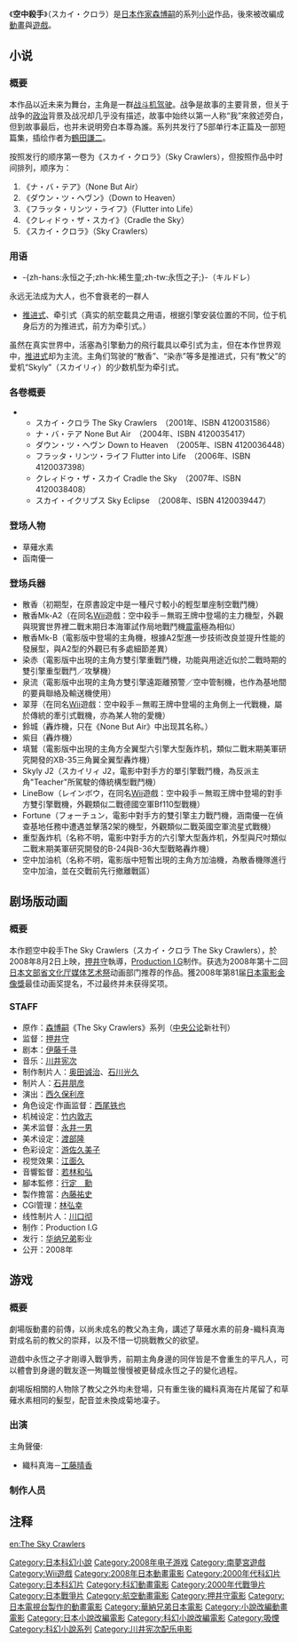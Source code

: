 {{Expand|time=2010-06-05T22:20:00+08:00}}
{{noteTA
|T=zh-hans:空中杀手;zh-hk:青空之行者;zh-tw:空中殺手;
|1=zh-hans:空中杀手;zh-hk:青空之行者;zh-tw:空中殺手;
}}
{{Infobox animanga/Headerofja
|title=空中殺手
|image=
|size=200px
|genre=[[小说|小说]]、電影
}}
{{Infobox animanga/MediaMix|電影}}
{{Infobox animanga/Movie
|標題=空中殺手
|導演=[[押井守|押井守]]
|製作=Production I.G
|上映日=2008年8月2日
|片長=121分
}}
{{Infobox animanga/MediaMixFooter}}
{{Infobox animanga/MediaMix|輕小說}}
{{Infobox animanga/Novel
|標題=空中殺手
|作者=[[森博嗣|森博嗣]]
|出版社={{flagicon|Japan}} [[中央公論新社|中央公論新社]]<br />[[中公文庫|中公文庫]]
|發售日=2001年至2008年
}}
{{Infobox animanga/MediaMixFooter}}
{{Infobox animanga/Footerofja}}
《'''空中殺手'''》（スカイ・クロラ）是[[日本|日本]][[作家|作家]][[森博嗣|森博嗣]]的系列[[小说|小说]]作品，後來被改編成[[動畫|動畫]]與[[遊戲|遊戲]]。

== 小说 ==
=== 概要 ===
本作品以近未来为舞台，主角是一群[[战斗机|战斗机]][[驾驶|驾驶]]。战争是故事的主要背景，但关于战争的[[政治|政治]]背景及战况却几乎没有描述，故事中始终以第一人称“我”來敘述旁白，但到故事最后，也并未说明旁白本尊為誰。系列共发行了5部单行本正篇及一部短篇集，插绘作者为[[鶴田謙二|鶴田謙二]]。

按照发行的顺序第一卷为《スカイ・クロラ》（Sky Crawlers），但按照作品中时间排列，顺序为：
#《ナ・バ・テア》（None But Air）
#《ダウン・ツ・ヘヴン》（Down to Heaven）
#《フラッタ・リンツ・ライフ》（Flutter into Life）
#《クレィドゥ・ザ・スカイ》（Cradle the Sky）
#《スカイ・クロラ》（Sky Crawlers）

=== 用语 ===
*-{zh-hans:永恒之子;zh-hk:稀生童;zh-tw:永恆之子;}-（キルドレ）
永远无法成为大人，也不會衰老的一群人
*[[推进式_(航空器)|推进式]]、牵引式（真实的航空載具之用语，根据引擎安装位置的不同，位于机身后方的为推进式，前方为牵引式。）

虽然在真实世界中，活塞為引擎動力的飛行載具以牵引式为主，但在本作世界观中，[[推进式_(航空器)|推进式]]却为主流。主角们驾驶的“散香”、“染赤”等多是推进式，只有“教父”的爱机“Skyly”（スカイリィ）的少数机型为牵引式。

=== 各卷概要 ===
**スカイ・クロラ The Sky Crawlers　（2001年、ISBN 4120031586）
**ナ・バ・テア None But Air　（2004年、ISBN 4120035417）
**ダウン・ツ・ヘヴン Down to Heaven　（2005年、ISBN 4120036448）
**フラッタ・リンツ・ライフ Flutter into Life　（2006年、ISBN 4120037398）
**クレィドゥ・ザ・スカイ Cradle the Sky　（2007年、ISBN 4120038408）
**スカイ・イクリプス Sky Eclipse　（2008年、ISBN 4120039447）

=== 登场人物 ===
*草薙水素
*函南優一

=== 登场兵器 ===
* 散香（初期型，在原書設定中是一種尺寸較小的輕型單座制空戰鬥機）
* 散香Mk-A2（在同名[[Wii|Wii]]遊戲：空中殺手－無瑕王牌中登場的主力機型，外觀與現實世界裡二戰末期日本海軍試作局地戰鬥機[[震電|震電]]極為相似）
* 散香Mk-B（電影版中登場的主角機，根據A2型進一步技術改良並提升性能的發展型，與A2型的外觀已有多處細節差異）
* 染赤（電影版中出現的主角方雙引擎重戰鬥機，功能與用途近似於二戰時期的雙引擎重型戰鬥／攻擊機）
* 泉流（電影版中出現的主角方雙引擎遠距離預警／空中管制機，也作為基地間的要員聯絡及輸送機使用）
* 翠芽（在同名[[Wii|Wii]]遊戲：空中殺手－無暇王牌中登場的主角側上一代戰機，屬於傳統的牽引式戰機，亦為某人物的愛機）
* 鈴城（轟炸機，只在《None But Air》中出现其名称。）
* 紫目（轟炸機）
* 填鷲（電影版中出現的主角方全翼型六引擎大型轰炸机，類似二戰末期美軍研究開發的XB-35三角翼全翼型轟炸機）
* Skyly J2（スカイリィ J2，電影中對手方的單引擎戰鬥機，為反派主角"Teacher"所駕駛的傳統構型戰鬥機）
* LineBow（レインボウ，在同名[[Wii|Wii]]遊戲：空中殺手－無瑕王牌中登場的對手方雙引擎戰機，外觀類似二戰德國空軍Bf110型戰機）
* Fortune（フォーチュン，電影中對手方的雙引擎主力戰鬥機，涵南優一在偵查基地任務中遭遇並擊落2架的機型，外觀類似二戰英國空軍流星式戰機）
* 重型轰炸机（名称不明，電影中對手方的六引擎大型轰炸机，外型與尺吋類似二戰末期美軍研究開發的B-24與B-36大型戰略轟炸機）
* 空中加油机（名称不明，電影版中短暫出現的主角方加油機，為散香機隊進行空中加油，並在交戰前先行撤離戰區）

== 剧场版动画 ==
=== 概要 ===
本作题空中殺手The Sky Crawlers（スカイ・クロラ The Sky Crawlers），於2008年8月2日上映，[[押井守|押井守]]執導，[[Production_I.G|Production I.G]]制作。获选为2008年第十二回[[日本|日本]][[文部省|文部省]][[文化厅媒体艺术祭|文化厅媒体艺术祭]]动画部门推荐的作品。獲2008年第81届[[日本電影金像獎|日本電影金像獎]]最佳动画奖提名，不过最终并未获得奖项。

=== STAFF ===
*原作：[[森博嗣|森博嗣]]《The Sky Crawlers》系列（[[中央公论|中央公论]]新社刊）
*监督：[[押井守|押井守]]
*剧本：[[伊藤千寻|伊藤千寻]]
*音乐：[[川井宪次|川井宪次]]
*制作制片人：[[奥田诚治|奥田诚治]]、[[石川光久|石川光久]]
*制片人：[[石井朋彦|石井朋彦]]
*演出：[[西久保利彦|西久保利彦]]
*角色设定·作画监督：[[西尾铁也|西尾铁也]]
*机械设定：[[竹内敦志|竹内敦志]]
*美术监督：[[永井一男|永井一男]]
*美术设定：[[渡部隆|渡部隆]]
*色彩设定：[[游佐久美子|游佐久美子]]
*视觉效果：[[江面久|江面久]]
*音響監督：[[若林和弘|若林和弘]]
*腳本監修：[[行定　勳|行定　勳]]
*製作擔當：[[內藤祐史|內藤祐史]]
*CGI管理：[[林弘幸|林弘幸]]
*线性制片人：[[川口彻|川口彻]]
*制作：Production I.G
*发行：[[华纳兄弟|华纳兄弟]]影业
*公开：2008年

== 游戏 ==
=== 概要 ===
劇場版動畫的前傳，以尚未成名的教父為主角，講述了草薙水素的前身-織科真海對成名前的教父的崇拜，以及不惜一切挑戰教父的欲望。

遊戲中永恆之子才剛導入戰爭秀，前期主角身邊的同伴皆是不會重生的平凡人，可以體會到身邊的戰友逐一殉職並慢慢被更替成永恆之子的變化過程。

劇場版相關的人物除了教父之外均未登場，只有重生後的織科真海在片尾留了和草薙水素相同的髮型，配音並未換成菊地凜子。

=== 出演 ===
主角聲優:
*織科真海－[[工藤晴香|工藤晴香]]

=== 制作人员 ===

== 注释 ==
{{押井守監督作品}}
{{每日电影奖动画电影奖}}
{{Production I.G}}

{{DEFAULTSORT:Sky Crawlers}}

[[Category:日本科幻小說|Category:日本科幻小說]]
[[Category:2008年电子游戏|Category:2008年电子游戏]]
[[Category:南夢宮遊戲|Category:南夢宮遊戲]]
[[Category:Wii遊戲|Category:Wii遊戲]]
[[Category:2008年日本動畫電影|Category:2008年日本動畫電影]]
[[Category:2000年代科幻片|Category:2000年代科幻片]]
[[Category:日本科幻片|Category:日本科幻片]]
[[Category:科幻動畫電影|Category:科幻動畫電影]]
[[Category:2000年代戰爭片|Category:2000年代戰爭片]]
[[Category:日本戰爭片|Category:日本戰爭片]]
[[Category:航空動畫電影|Category:航空動畫電影]]
[[Category:押井守電影|Category:押井守電影]]
[[Category:日本電視台製作的動畫電影|Category:日本電視台製作的動畫電影]]
[[Category:華納兄弟日本電影|Category:華納兄弟日本電影]]
[[Category:小說改編動畫電影|Category:小說改編動畫電影]]
[[Category:日本小說改編電影|Category:日本小說改編電影]]
[[Category:科幻小說改編電影|Category:科幻小說改編電影]]
[[Category:吸煙|Category:吸煙]]
[[Category:科幻小說系列|Category:科幻小說系列]]
[[Category:川井宪次配乐电影|Category:川井宪次配乐电影]]

[[en:The_Sky_Crawlers|en:The Sky Crawlers]]